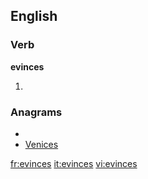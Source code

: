 ==English==

===Verb===
'''evinces'''

# {{third-person singular of|[[evince]]}}

===Anagrams===
* {{alphagram|ceeinsv}}
* [[Venices#English|Venices]]


[[fr:evinces]]
[[it:evinces]]
[[vi:evinces]]